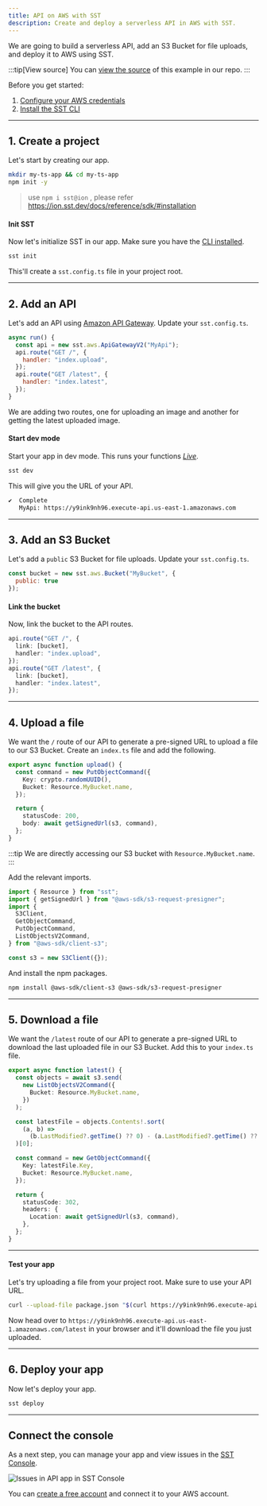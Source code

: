 ```yaml
---
title: API on AWS with SST
description: Create and deploy a serverless API in AWS with SST.
---
```


We are going to build a serverless API, add an S3 Bucket for file uploads, and deploy it to AWS using SST.

:::tip[View source]
You can [view the source](https://github.com/sst/ion/tree/dev/examples/aws-api) of this example in our repo.
:::

Before you get started:

1. [Configure your AWS credentials](https://docs.sst.dev/advanced/iam-credentials#loading-from-a-file)
2. [Install the SST CLI](/docs/reference/cli)

---

## 1. Create a project

Let's start by creating our app.

```bash
mkdir my-ts-app && cd my-ts-app
npm init -y
```
> use `npm i sst@ion` , please refer https://ion.sst.dev/docs/reference/sdk/#installation
#### Init SST

Now let's initialize SST in our app. Make sure you have the [CLI installed](/docs/reference/cli/).

```bash
sst init
```

This'll create a `sst.config.ts` file in your project root.

---

## 2. Add an API

Let's add an API using [Amazon API Gateway](https://docs.aws.amazon.com/apigateway/latest/developerguide/welcome.html). Update your `sst.config.ts`.

```js title="sst.config.ts"
async run() {
  const api = new sst.aws.ApiGatewayV2("MyApi");
  api.route("GET /", {
    handler: "index.upload",
  });
  api.route("GET /latest", {
    handler: "index.latest",
  });
}
```

We are adding two routes, one for uploading an image and another for getting the latest uploaded image.

#### Start dev mode

Start your app in dev mode. This runs your functions [_Live_](/docs/live/).

```bash
sst dev
```

This will give you the URL of your API.

```bash frame="none"
✔  Complete
   MyApi: https://y9ink9nh96.execute-api.us-east-1.amazonaws.com
```

---

## 3. Add an S3 Bucket

Let's add a `public` S3 Bucket for file uploads. Update your `sst.config.ts`.

```js title="sst.config.ts"
const bucket = new sst.aws.Bucket("MyBucket", {
  public: true
});
```

#### Link the bucket

Now, link the bucket to the API routes.

```ts title="sst.config.ts" {2,6}
api.route("GET /", {
  link: [bucket],
  handler: "index.upload",
});
api.route("GET /latest", {
  link: [bucket],
  handler: "index.latest",
});
```

---

## 4. Upload a file

We want the `/` route of our API to generate a pre-signed URL to upload a file to our S3 Bucket. Create an `index.ts` file and add the following.

```ts title="index.ts" {4}
export async function upload() {
  const command = new PutObjectCommand({
    Key: crypto.randomUUID(),
    Bucket: Resource.MyBucket.name,
  });

  return {
    statusCode: 200,
    body: await getSignedUrl(s3, command),
  };
}
```

:::tip
We are directly accessing our S3 bucket with `Resource.MyBucket.name`.
:::

Add the relevant imports.

```ts title="index.ts"
import { Resource } from "sst";
import { getSignedUrl } from "@aws-sdk/s3-request-presigner";
import {
  S3Client,
  GetObjectCommand,
  PutObjectCommand,
  ListObjectsV2Command,
} from "@aws-sdk/client-s3";

const s3 = new S3Client({});
```

And install the npm packages.

```bash
npm install @aws-sdk/client-s3 @aws-sdk/s3-request-presigner
```

---

## 5. Download a file

We want the `/latest` route of our API to generate a pre-signed URL to download the last uploaded file in our S3 Bucket. Add this to your `index.ts` file.

```ts title="index.ts"
export async function latest() {
  const objects = await s3.send(
    new ListObjectsV2Command({
      Bucket: Resource.MyBucket.name,
    })
  );

  const latestFile = objects.Contents!.sort(
    (a, b) =>
      (b.LastModified?.getTime() ?? 0) - (a.LastModified?.getTime() ?? 0)
  )[0];

  const command = new GetObjectCommand({
    Key: latestFile.Key,
    Bucket: Resource.MyBucket.name,
  });

  return {
    statusCode: 302,
    headers: {
      Location: await getSignedUrl(s3, command),
    },
  };
}
```

---

#### Test your app

Let's try uploading a file from your project root. Make sure to use your API URL.

```bash
curl --upload-file package.json "$(curl https://y9ink9nh96.execute-api.us-east-1.amazonaws.com)"
```

Now head over to `https://y9ink9nh96.execute-api.us-east-1.amazonaws.com/latest` in your browser and it'll download the file you just uploaded.

---

## 6. Deploy your app

Now let's deploy your app.

```bash
sst deploy
```

---

## Connect the console

As a next step, you can manage your app and view issues in the [SST Console](/docs/console/).

![Issues in API app in SST Console](../../../../../assets/docs/start/issues-in-api-app-in-the-sst-console.png)

You can [create a free account](https://console.sst.dev) and connect it to your AWS account.


